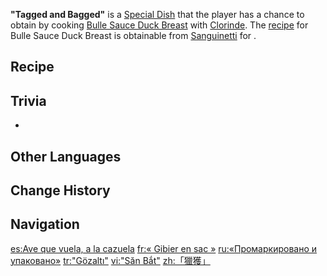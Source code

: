 {{Food Infobox
|id              = 108678
|description     = It consists of freshly caught Fowl that has been but only very slightly roasted. Your initial apprehension quickly vanishes after experiencing its tender texture and refreshing aftertaste for yourself. Anyway, Clorinde already took a bite herself. Surely your digestive system is as robust as a seasoned hunter's is... right?
|type            = Adventurer's Dishes
|effectType      = Stamina Increase
|effect          = Restores '''80''' Stamina.
|eff_att1        = Stamina
|eff_att2        = Stamina Restore
|quality         = 2
|character       = Clorinde
|base            = Bulle Sauce Duck Breast
}}
'''"Tagged and Bagged"''' is a [[Special Dish]] that the player has a chance to obtain by cooking [[Bulle Sauce Duck Breast]] with [[Clorinde]]. The [[recipe]] for  Bulle Sauce Duck Breast is obtainable from [[Sanguinetti]] for {{Item|Mora|x=2,250}}.

==Recipe==
{{Recipe
|type = Cooking
|character = Clorinde
|Bulle Fruit = 2
|Fowl = 2
|sort = Bulle Fruit;Fowl
}}

==Trivia==
* {{Mail Attachments by Category List}}

==Other Languages==
{{Other Languages
|en       = "Tagged and Bagged"
|zhs      = 「猎获」
|zhs_rm   = "Lièhuò"
|zht      = 「獵獲」
|zht_rm   = "Lièhuò"
|zh_tl    = 
|ja       = 「狩りの収穫」
|ja_rm    = "Kari no Shuukaku"
|ja_tl    = "Hunting {{w|Bag (fishing and hunting)|Bag}}"
|ko       = 「사냥감」
|ko_rm    = 
|ko_tl    = 
|es       = Ave que vuela, a la cazuela
|es_tl    = Flying Bird, to the Grill
|fr       = « Gibier en sac »
|fr_tl    = "Bagged {{w|Game (hunting)|Game}}"
|ru       = «Промаркировано и упаковано»
|ru_tl    = "Labeled and Packed"
|th       = "Tagged and Bagged"
|vi       = "Săn Bắt"
|vi_tl    = 
|de       = „Der Kitzel der Jagd“
|de_tl    = The Thrill of the Hunt
|id       = "Tagged and Bagged"
|pt       = "Caçado e Capturado"
|pt_tl    = 
|tr       = "Gözaltı"
|tr_tl    = 
|it       = Cacciato e cucinato
|it_tl    = Hunted and Cooked
}}

==Change History==
{{Change History|4.7}}

==Navigation==
{{Food Navbox|type=Special Dishes}}

[[es:Ave que vuela, a la cazuela]]
[[fr:« Gibier en sac »]]
[[ru:«Промаркировано и упаковано»]]
[[tr:"Gözaltı"]]
[[vi:"Săn Bắt"]]
[[zh:「獵獲」]]